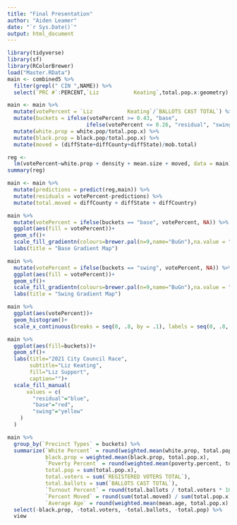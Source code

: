 ```yaml
---
title: "Final Presentation"
author: "Aiden Leamer"
date: "`r Sys.Date()`"
output: html_document
---
```


```r
library(tidyverse)
library(sf)
library(RColorBrewer)
load("Master.RData")
main <- combined5 %>% 
  filter(grepl(" CIN ",NAME)) %>% 
  select(`PRC #`:PERCENT,`Liz           Keating`,total.pop.x:geometry)

main <- main %>% 
  mutate(votePercent = `Liz           Keating`/`BALLOTS CAST TOTAL`) %>% 
  mutate(buckets = ifelse(votePercent >= 0.43, "base",
                         ifelse(votePercent <= 0.26, "residual", "swing"))) %>% 
  mutate(white.prop = white.pop/total.pop.x) %>% 
  mutate(black.prop = black.pop/total.pop.x) %>% 
  mutate(moved = (diffState+diffCounty+diffState)/mob.total)
```

```r

reg <-
  lm(votePercent~white.prop + density + mean.size + moved, data = main)
summary(reg)

main <- main %>% 
  mutate(predictions = predict(reg,main)) %>% 
  mutate(residuals = votePercent-predictions) %>% 
  mutate(total.moved = diffCounty + diffState + diffCountry)

main %>% 
  mutate(votePercent = ifelse(buckets == "base", votePercent, NA)) %>% 
  ggplot(aes(fill = votePercent))+
  geom_sf()+
  scale_fill_gradientn(colours=brewer.pal(n=9,name="BuGn"),na.value = "transparent") +
  labs(title = "Base Gradient Map")

main %>% 
  mutate(votePercent = ifelse(buckets == "swing", votePercent, NA)) %>% 
  ggplot(aes(fill = votePercent))+
  geom_sf()+
  scale_fill_gradientn(colours=brewer.pal(n=9,name="BuGn"),na.value = "transparent") +
  labs(title = "Swing Gradient Map")

main %>% 
  ggplot(aes(votePercent))+
  geom_histogram()+
  scale_x_continuous(breaks = seq(0, .8, by = .1), labels = seq(0, .8, by = .1))

main %>% 
  ggplot(aes(fill=buckets))+
  geom_sf()+
  labs(title="2021 City Council Race",
       subtitle="Liz Keating",
       fill="Liz Support",
       caption="")+
  scale_fill_manual(
      values = c(
        "residual"="blue",
        "base"="red",
        "swing"="yellow"
    )
  )

main %>% 
  group_by(`Precinct Types` = buckets) %>% 
  summarize(`White Percent` = round(weighted.mean(white.prop, total.pop.x)*100, digits = 2),
            black.prop = weighted.mean(black.prop, total.pop.x),
            `Poverty Percent` = round(weighted.mean(poverty.percent, total.pop.x), digits = 2),
            total.pop = sum(total.pop.x),
            total.voters = sum(`REGISTERED VOTERS TOTAL`),
            total.ballots = sum(`BALLOTS CAST TOTAL`),
            `Turnout Percent` = round(total.ballots / total.voters * 100, digits = 2),
            `Percent Moved` = round(sum(total.moved) / sum(total.pop.x) * 100, digits = 2),
            `Average Age` = round(weighted.mean(mean.age, total.pop.x), digits =2))%>% 
  select(-black.prop, -total.voters, -total.ballots, -total.pop) %>% 
  view


```


